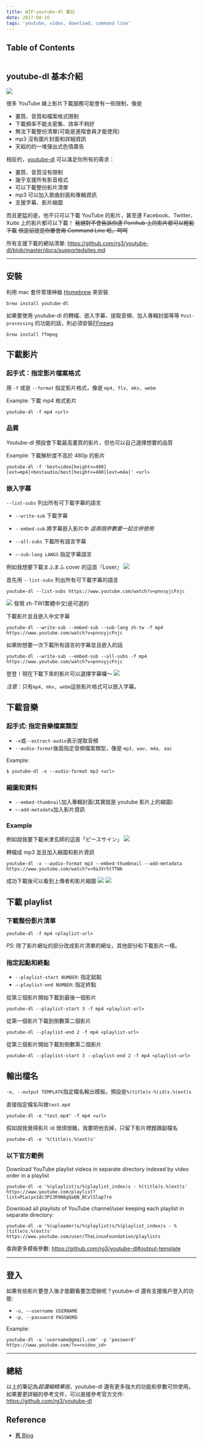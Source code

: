 ```yaml
---
title: WIP:youtube-dl 筆記
date: 2017-08-16
tags: 'youtube, video, download, command line'
---
```


## Table of Contents

```toc
```

## youtube-dl 基本介紹

![](../images/youtube-dl-note/01.png)

很多 YouTube 線上影片下載服務可能會有一些限制，像是

- 畫質、音質和檔案格式限制
- 下載頻率不能太密集、效率不夠好
- 無法下載整份清單(可能是進階會員才能使用)
- mp3 沒有圖片封面和詳細資訊
- 天殺的的一堆彈出式色情廣告

相反的，[youtube-dl](https://github.com/rg3/youtube-dl) 可以滿足你所有的需求：

- 畫質、音質沒有限制
- 幾乎支援所有影音格式
- 可以下載整份影片清單
- mp3 可以加入歌曲封面和專輯資訊
- 支援字幕、影片縮圖

<!--more-->

而且更猛的是，他不只可以下載 YouTube 的影片，甚至連 Facebook、Twitter、Xuite 上的影片都可以下載！
~~我絕對不會告訴你連 Pornhub 上的影片都可以輕鬆下載~~
~~但是前提是你要會用 Command Line 啦，呵呵~~

所有支援下載的網站清單:
https://github.com/rg3/youtube-dl/blob/master/docs/supportedsites.md

---

## 安裝

利用 mac 套件管理神器 [Homebrew](https://brew.sh) 來安裝

```shell
brew install youtube-dl
```

如果要使用 youtube-dl 的轉檔、嵌入字幕、提取音頻、加入專輯封面等等 `Post-processing` 的功能的話，則必須安裝[FFmpeg](https://www.ffmpeg.org)

```shell
brew install ffmpeg
```

## 下載影片

### 起手式：指定影片檔案格式

用 `-f` 或是 `--format` 指定影片格式，像是 `mp4, flv, mkv, webm`

Example: 下載 mp4 格式影片

```shell
youtube-dl -f mp4 <url>
```

### 品質

Youtube-dl 預設會下載最高畫質的影片，但也可以自己選擇想要的品質

Example: 下載解析度不高於 480p 的影片

```shell
youtube-dl -f 'bestvideo[height<=480][ext=mp4]+bestaudio/best[height<=480][ext=m4a]' <url>
```

### 嵌入字幕

`--list-subs` 列出所有可下載字幕的語言

- `--write-sub` 下載字幕
- `--embed-sub` 將字幕嵌入影片中
  _這兩個參數要一起合併使用_

- `--all-subs` 下載所有語言字幕
- `—-sub-lang LANGS` 指定字幕語言

例如我想要下載まふまふ cover 的這首『Loser』
![](../images/youtube-dl-note/02.png)

首先用 `--list-subs` 列出所有可下載字幕的語言

```shell
youtube-dl --list-subs https://www.youtube.com/watch?v=pnnsyjcFnjc
```

![](../images/youtube-dl-note/03.png)
發現 zh-TW(繁體中文)是可選的

下載影片並且嵌入中文字幕

```shell
youtube-dl --write-sub --embed-sub --sub-lang zh-tw -f mp4 https://www.youtube.com/watch?v=pnnsyjcFnjc
```

如果妳想要一次下載所有語言的字幕並且嵌入的話

```shell
youtube-dl --write-sub --embed-sub --all-subs -f mp4 https://www.youtube.com/watch?v=pnnsyjcFnjc
```

登登！現在下載下來的影片可以選擇字幕囉～
![](../images/youtube-dl-note/04.png)

_注意_：只有`mp4, mkv, webm`這些影片格式可以嵌入字幕。

## 下載音樂

### 起手式: 指定音樂檔案類型

- `-x`或`--extract-audio`表示提取音頻
- `--audio-format`後面指定音頻檔案類型，像是 `mp3, wav, m4a, aac`

Example:

```shell
$ youtube-dl -x --audio-format mp3 <url>
```

### 縮圖和資料

- `--embed-thumbnail`加入專輯封面(其實就是 youtube 影片上的縮圖)
- `—-add-metadata`加入影片資訊

### Example

例如說我要下載米津玄師的這首「ピースサイン」
![](../images/youtube-dl-note/05.png)

轉檔成 mp3 並且加入縮圖和影片資訊

```shell
youtube-dl -x --audio-format mp3 --embed-thumbnail --add-metadata https://www.youtube.com/watch?v=9aJVr5tTTWk
```

成功下載後可以看到上傳者和影片縮圖
![](../images/youtube-dl-note/06.png)
![](../images/youtube-dl-note/07.png)

## 下載 playlist

### 下載整份影片清單

```shell
youtube-dl -f mp4 <playlist-url>
```

_PS_: 除了影片網址的部分改成影片清單的網址，其他部分和下載影片一樣。

### 指定起點和終點

- `--playlist-start NUMBER`: 指定起點
- `—-playlist-end NUMBER`: 指定終點

從第三個影片開始下載到最後一個影片

```shell
youtube-dl --playlist-start 3 -f mp4 <playlist-url>
```

從第一個影片下載到倒數第二個影片

```shell
youtube-dl --playlist-end 2 -f mp4 <playlist-url>
```

從第三個影片開始下載到倒數第二個影片

```shell
youtube-dl --playlist-start 3 --playlist-end 2 -f mp4 <playlist-url>
```

## 輸出檔名

`-o, --output TEMPLATE`指定檔名輸出模板。預設是`%(title)s-%(id)s.%(ext)s`

直接指定檔名叫做`test.mp4`

```shell
youtube-dl -o "test.mp4" -f mp4 <url>
```

假如說我覺得影片 id 很煩很醜，我要把他去掉，只留下影片標題跟副檔名

```shell
youtube-dl -o '%(title)s.%(ext)s'
```

### 以下官方範例

Download YouTube playlist videos in separate directory indexed by video order in a playlist

```shell
youtube-dl -o '%(playlist)s/%(playlist_index)s - %(title)s.%(ext)s' https://www.youtube.com/playlist?list=PLwiyx1dc3P2JR9N8gQaQN_BCvlSlap7re
```

Download all playlists of YouTube channel/user keeping each playlist in separate directory:

```shell
youtube-dl -o '%(uploader)s/%(playlist)s/%(playlist_index)s - %(title)s.%(ext)s' https://www.youtube.com/user/TheLinuxFoundation/playlists
```

查詢更多模板參數:
https://github.com/rg3/youtube-dl#output-template

---

## 登入

如果有些影片要登入後才能觀看要怎麼辦呢？youtube-dl 還有支援帳戶登入的功能:

- `-u, --username USERNAME`
- `-p, --password PASSWORD`

Example:

```shell
youtube-dl -u 'username@gmail.com' -p 'password' https://www.youtube.com/?v=<video_id>
```

---

## 總結

以上的筆記為*超濃縮精華版*，youtube-dl 還有更多強大的功能和參數可供使用。如果要更詳細的參考文件，可以直接參考官方文件: https://github.com/rg3/youtube-dl

## Reference

- [舊 Blog](https://yogapan.github.io/2017/08/16/Youtube-dl%E6%BF%83%E7%B8%AE%E6%95%99%E5%AD%B8%E7%AD%86%E8%A8%98/)
